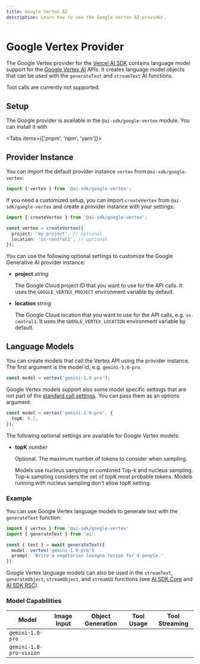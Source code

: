 ```yaml
---
title: Google Vertex AI
description: Learn how to use the Google Vertex AI provider.
---
```


# Google Vertex Provider

The Google Vertex provider for the [Vercel AI SDK](https://sdk.vercel.ai/docs) contains language model support for the [Google Vertex AI](https://cloud.google.com/vertex-ai) APIs.
It creates language model objects that can be used with the `generateText` and `streamText` AI functions.

<Note type="warning">Tool calls are currently not supported.</Note>

## Setup

The Google provider is available in the `@ai-sdk/google-vertex` module. You can install it with

<Tabs items={['pnpm', 'npm', 'yarn']}>
  <Tab>
    <Snippet text="pnpm install @ai-sdk/google-vertex" dark />
  </Tab>
  <Tab>
    <Snippet text="npm install @ai-sdk/google-vertex" dark />
  </Tab>
  <Tab>
    <Snippet text="yarn add @ai-sdk/google-vertex" dark />
  </Tab>
</Tabs>

## Provider Instance

You can import the default provider instance `vertex` from `@ai-sdk/google-vertex`:

```ts
import { vertex } from '@ai-sdk/google-vertex';
```

If you need a customized setup, you can import `createVertex` from `@ai-sdk/google-vertex` and create a provider instance with your settings:

```ts
import { createVertex } from '@ai-sdk/google-vertex';

const vertex = createVertex({
  project: 'my-project', // optional
  location: 'us-central1', // optional
});
```

You can use the following optional settings to customize the Google Generative AI provider instance:

- **project** _string_

  The Google Cloud project ID that you want to use for the API calls.
  It uses the `GOOGLE_VERTEX_PROJECT` environment variable by default.

- **location** _string_

  The Google Cloud location that you want to use for the API calls, e.g. `us-central1`.
  It uses the `GOOGLE_VERTEX_LOCATION` environment variable by default.

## Language Models

You can create models that call the Vertex API using the provider instance.
The first argument is the model id, e.g. `gemini-1.0-pro`.

```ts
const model = vertex('gemini-1.0-pro');
```

Google Vertex models support also some model specific settings that are not part of the [standard call settings](/docs/ai-sdk-core/settings).
You can pass them as an options argument:

```ts
const model = vertex('gemini-1.0-pro', {
  topK: 0.2,
});
```

The following optional settings are available for Google Vertex models:

- **topK** _number_

  Optional. The maximum number of tokens to consider when sampling.

  Models use nucleus sampling or combined Top-k and nucleus sampling.
  Top-k sampling considers the set of topK most probable tokens.
  Models running with nucleus sampling don't allow topK setting.

### Example

You can use Google Vertex language models to generate text with the `generateText` function:

```ts
import { vertex } from '@ai-sdk/google-vertex'
import { generateText } from 'ai'

const { text } = await generateText({
  model: vertex('gemini-1.0-pro')
  prompt: 'Write a vegetarian lasagna recipe for 4 people.'
})
```

Google Vertex language models can also be used in the `streamText`, `generateObject`, `streamObject`, and `streamUI` functions
(see [AI SDK Core](/docs/ai-sdk-core) and [AI SDK RSC](/docs/ai-sdk-rsc)).

### Model Capabilities

| Model                   | Image Input         | Object Generation   | Tool Usage          | Tool Streaming      |
| ----------------------- | ------------------- | ------------------- | ------------------- | ------------------- |
| `gemini-1.0-pro`        | <Cross size={18} /> | <Cross size={18} /> | <Cross size={18} /> | <Cross size={18} /> |
| `gemini-1.0-pro-vision` | <Check size={18} /> | <Cross size={18} /> | <Cross size={18} /> | <Cross size={18} /> |
